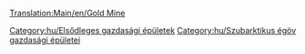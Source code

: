 [[Translation:Main/en/Gold Mine]]
{{hu/Gazdasági épületek|kép=Goldmine.png
|név=Aranybánya
|klíma=[[Main/hu/Éghajlatok|szubarktikus]]
|elfogad=---
|előállít=[[Main/hu/Arany|aranyat]]
|megjegyzés=más [[Main/hu/Éghajlatok|éghajlaton]] nem található.
}}

{{hu/Navbox Gazdasági épületek}}

[[Category:hu/Elsődleges gazdasági épületek]]
[[Category:hu/Szubarktikus égöv gazdasági épületei]]